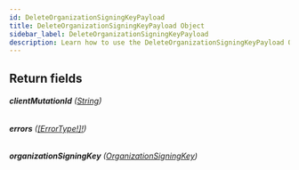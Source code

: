 ```yaml
---
id: DeleteOrganizationSigningKeyPayload
title: DeleteOrganizationSigningKeyPayload Object
sidebar_label: DeleteOrganizationSigningKeyPayload
description: Learn how to use the DeleteOrganizationSigningKeyPayload Object for Prismatic's API.
---
```


## Return fields

###### <b>clientMutationId</b> ([String](api/schema/scalar/String.mdx))

###### <b>errors</b> ([[ErrorType!]!](api/schema/object/ErrorType.mdx))

###### <b>organizationSigningKey</b> ([OrganizationSigningKey](api/schema/object/OrganizationSigningKey.mdx))
